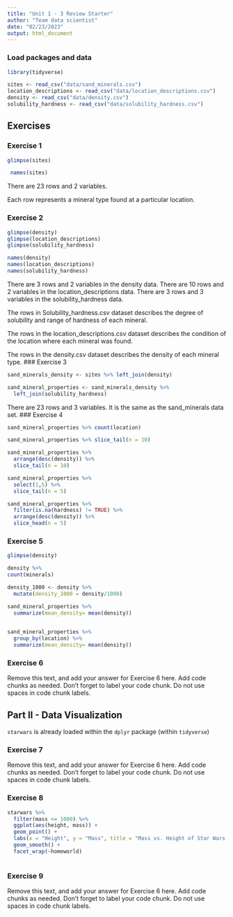 ```yaml
---
title: "Unit 1 - 3 Review Starter"
author: "Team data scientist"
date: "02/23/2023"
output: html_document
---
```


### Load packages and data

```r
library(tidyverse) 
```

```r
sites <- read_csv("data/sand_minerals.csv")
location_descriptions <- read_csv("data/location_descriptions.csv")
density <- read_csv("data/density.csv")
solubility_hardness <- read_csv("data/solubility_hardness.csv")
```

## Exercises

### Exercise 1

```r
glimpse(sites)

 names(sites)
```

There are 23 rows and 2 variables.

Each row represents a mineral type found at a particular location.

### Exercise 2

```r
glimpse(density)
glimpse(location_descriptions)
glimpse(solubility_hardness)

names(density)
names(location_descriptions)
names(solubility_hardness)
```
There are 3 rows and 2 variables in the density data.
There are 10 rows and 2 variables in the location_descriptions data.
There are 3 rows and 3 variables in the solubility_hardness data.

The rows in Solubility_hardness.csv dataset describes the degree of solubility and range of hardness of each mineral.

The rows in the location_descriptions.csv dataset describes the condition of the location where each mineral was found.

The rows in the density.csv dataset describes the density of each mineral type.
### Exercise 3

```r
sand_minerals_density <- sites %>% left_join(density)

sand_mineral_properties <- sand_minerals_density %>% 
  left_join(solubility_hardness)

```
There are 23 rows and 3 variables. It is the same as the sand_minerals data set. 
### Exercise 4

```r
sand_mineral_properties %>% count(location)
```

```r
sand_mineral_properties %>% slice_tail(n = 10)
```

```r
sand_mineral_properties %>%
  arrange(desc(density)) %>%
  slice_tail(n = 10)
```

```r
sand_mineral_properties %>%
  select(1,5) %>%
  slice_tail(n = 5)
```

```r
sand_mineral_properties %>%
  filter(is.na(hardness) != TRUE) %>%
  arrange(desc(density)) %>%
  slice_head(n = 5)
```


### Exercise 5

```r
glimpse(density)
```

```r
density %>%
count(minerals)
```

```r
density_1000 <- density %>% 
  mutate(density_1000 = density/1000)
```

```r
sand_mineral_properties %>%
  summarize(mean_density= mean(density))
  
```
```r
sand_mineral_properties %>%
  group_by(location) %>% 
  summarize(mean_density= mean(density))
```



### Exercise 6

Remove this text, and add your answer for Exercise 6 here.
Add code chunks as needed.
Don't forget to label your code chunk.
Do not use spaces in code chunk labels.

## Part II - Data Visualization

`starwars` is already loaded within the `dplyr` package (within `tidyverse`)

### Exercise 7

Remove this text, and add your answer for Exercise 6 here.
Add code chunks as needed.
Don't forget to label your code chunk.
Do not use spaces in code chunk labels.

### Exercise 8

```r
starwars %>%
  filter(mass <= 1000) %>%
  ggplot(aes(height, mass)) +
  geom_point() +
  labs(x = "Height", y = "Mass", title = "Mass vs. Height of Star Wars characters") +
  geom_smooth() +
  facet_wrap(~homeworld)
  
```


### Exercise 9

Remove this text, and add your answer for Exercise 6 here.
Add code chunks as needed.
Don't forget to label your code chunk.
Do not use spaces in code chunk labels.

